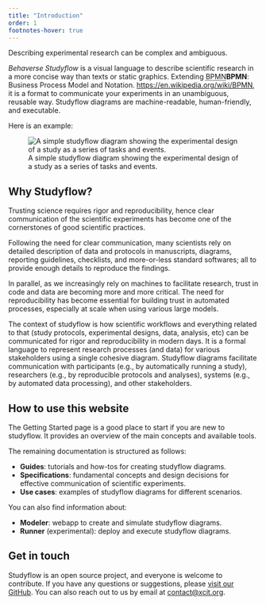 ```yaml
---
title: "Introduction"
order: 1
footnotes-hover: true
---
```


Describing experimental research can be complex and ambiguous.

*Behaverse Studyflow* is a visual language to describe scientific research in a more concise way than texts or static graphics. Extending <abbr title="Business Process Model and Notation" class="initialism">BPMN</abbr>[**BPMN**: Business Process Model and Notation. <https://en.wikipedia.org/wiki/BPMN>]{.aside}, it is a format to communicate your experiments in an unambiguous, reusable way. Studyflow diagrams are machine-readable, human-friendly, and executable.

Here is an example:

::: {#example layout="[[1]]" fig-align="center" .caption-center}
![A simple studyflow diagram showing the experimental design of a study as a series of tasks and events.](assets/img/studyflow_example_1.svg){.lightbox}
:::

## Why Studyflow?

Trusting science requires rigor and reproducibility, hence clear communication of the scientific experiments has become one of the cornerstones of good scientific practices.

Following the need for clear communication, many scientists rely on detailed description of data and protocols in manuscripts, diagrams, reporting guidelines, checklists, and more-or-less standard softwares; all to provide enough details to reproduce the findings.

In parallel, as we increasingly rely on machines to facilitate research, trust in code and data are becoming more and more critical. The need for reproducibility has become essential for building trust in automated processes, especially at scale when using various large models.

The context of studyflow is how scientific workflows and everything related to that (study protocols, experimental designs, data, analysis, etc) can be communicated for rigor and reproducibility in modern days. It is a formal language to represent research processes (and data) for various stakeholders using a single cohesive diagram. Studyflow diagrams facilitate communication with participants (e.g., by automatically running a study), researchers (e.g., by reproducible protocols and analyses), systems (e.g., by automated data processing), and other stakeholders.

## How to use this website

The Getting Started page is a good place to start if you are new to studyflow. It provides an overview of the main concepts and available tools.

The remaining documentation is structured as follows:

- **Guides**: tutorials and how-tos for creating studyflow diagrams.
- **Specifications**: fundamental concepts and design decisions for effective communication of scientific experiments.
- **Use cases**: examples of studyflow diagrams for different scenarios.

You can also find information about:

- **Modeler**: webapp to create and simulate studyflow diagrams.
- **Runner** (experimental): deploy and execute studyflow diagrams.


## Get in touch

Studyflow is an open source project, and everyone is welcome to contribute. If you have any questions or suggestions, please [visit our GitHub](https://github.com/behaverse). You can also reach out to us by email at [contact@xcit.org](mailto:contact@xcit.org).
